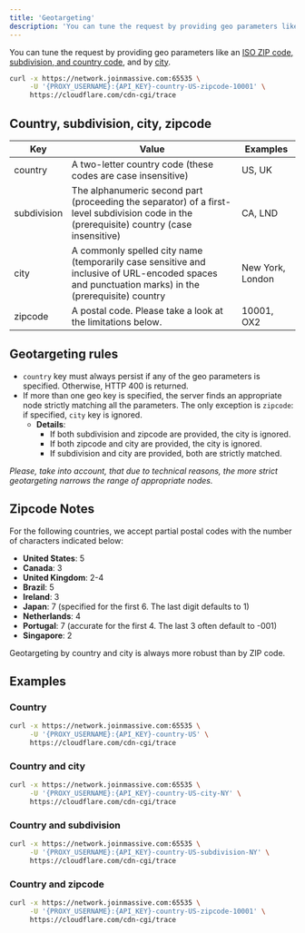 ```yaml
---
title: 'Geotargeting'
description: 'You can tune the request by providing geo parameters like an [ISO ZIP code, subdivision, and country code](https://www.iso.org/obp/ui/#search), and by [city](https://www.geonames.org/).'
---
```


You can tune the request by providing geo parameters like an [ISO ZIP code, subdivision, and country code](https://www.iso.org/obp/ui/#search), and by [city](https://www.geonames.org/).

```bash
curl -x https://network.joinmassive.com:65535 \
     -U '{PROXY_USERNAME}:{API_KEY}-country-US-zipcode-10001' \
     https://cloudflare.com/cdn-cgi/trace
```
## Country, subdivision, city, zipcode

| Key         | Value                                                                                                                                    | Examples          |
|-------------|------------------------------------------------------------------------------------------------------------------------------------------|-------------------|
| country     | A two-letter country code (these codes are case insensitive)                                                                             | US, UK            |
| subdivision | The alphanumeric second part (proceeding the separator) of a first-level subdivision code in the (prerequisite) country (case insensitive) | CA, LND           |
| city        | A commonly spelled city name (temporarily case sensitive and inclusive of URL-encoded spaces and punctuation marks) in the (prerequisite) country | New York, London  |
| zipcode     | A postal code. Please take a look at the limitations below.                                                                               | 10001, OX2        |

## Geotargeting rules

- `country` key must always persist if any of the geo parameters is specified. Otherwise, HTTP 400 is returned.
- If more than one geo key is specified, the server finds an appropriate node strictly matching all the parameters. The only exception is `zipcode`: if specified, `city` key is ignored.
  - **Details**:
    - If both subdivision and zipcode are provided, the city is ignored.
    - If both zipcode and city are provided, the city is ignored.
    - If subdivision and city are provided, both are strictly matched.

_Please, take into account, that due to technical reasons, the more strict geotargeting narrows the range of appropriate nodes._

## Zipcode Notes

For the following countries, we accept partial postal codes with the number of characters indicated below:

- **United States**: 5
- **Canada**: 3
- **United Kingdom**: 2-4
- **Brazil**: 5
- **Ireland**: 3
- **Japan**: 7 (specified for the first 6. The last digit defaults to 1)
- **Netherlands**: 4
- **Portugal**: 7 (accurate for the first 4. The last 3 often default to -001)
- **Singapore**: 2

Geotargeting by country and city is always more robust than by ZIP code.

## Examples

### Country

```bash
curl -x https://network.joinmassive.com:65535 \
     -U '{PROXY_USERNAME}:{API_KEY}-country-US' \
     https://cloudflare.com/cdn-cgi/trace
```

### Country and city

```bash
curl -x https://network.joinmassive.com:65535 \
     -U '{PROXY_USERNAME}:{API_KEY}-country-US-city-NY' \
     https://cloudflare.com/cdn-cgi/trace
```

### Country and subdivision

```bash
curl -x https://network.joinmassive.com:65535 \
     -U '{PROXY_USERNAME}:{API_KEY}-country-US-subdivision-NY' \
     https://cloudflare.com/cdn-cgi/trace
```

### Country and zipcode

```bash
curl -x https://network.joinmassive.com:65535 \
     -U '{PROXY_USERNAME}:{API_KEY}-country-US-zipcode-10001' \
     https://cloudflare.com/cdn-cgi/trace
```

